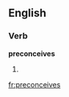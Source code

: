 
==English==

===Verb===
'''preconceives'''

# {{third-person singular of|[[preconceive]]}}

[[fr:preconceives]]